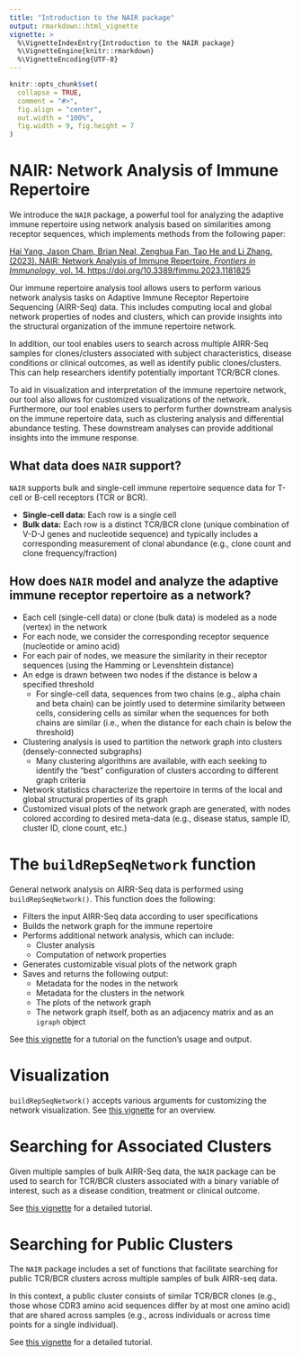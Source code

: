 ```yaml
---
title: "Introduction to the NAIR package"
output: rmarkdown::html_vignette
vignette: >
  %\VignetteIndexEntry{Introduction to the NAIR package}
  %\VignetteEngine{knitr::rmarkdown}
  %\VignetteEncoding{UTF-8}
---
```


```r
knitr::opts_chunk$set(
  collapse = TRUE,
  comment = "#>",
  fig.align = "center", 
  out.width = "100%",
  fig.width = 9, fig.height = 7
)
```


# NAIR: Network Analysis of Immune Repertoire

We introduce the `NAIR` package, a powerful tool for analyzing the adaptive immune repertoire using network analysis based on similarities among receptor sequences, which implements methods from the following paper:

[Hai Yang, Jason Cham, Brian Neal, Zenghua Fan, Tao He and Li Zhang. (2023). NAIR: Network Analysis of Immune Repertoire. *Frontiers in Immunology*, vol. 14. https://doi.org/10.3389/fimmu.2023.1181825](https://www.frontiersin.org/articles/10.3389/fimmu.2023.1181825)


<!-- ### What can `NAIR` do? -->

<!-- `NAIR` allows the user to: -->

<!-- * Perform general network analysis on Adaptive Immune Receptor Repertoire (AIRR-Seq) data, including computing local and global network properties of nodes and clusters -->
<!-- * Search across multiple AIRR-Seq samples for: -->
<!--     * Clones/clusters associated to subject characteristics/disease conditions/clinical outcomes -->
<!--     * Public clones/clusters  -->
<!-- * Generate customized visualizations of the immune repertoire network -->
<!-- * Perform further downstream analysis -->


Our immune repertoire analysis tool allows users to perform various network analysis tasks on Adaptive Immune Receptor Repertoire Sequencing (AIRR-Seq) data. This includes computing local and global network properties of nodes and clusters, which can provide insights into the structural organization of the immune repertoire network.

In addition, our tool enables users to search across multiple AIRR-Seq samples for clones/clusters associated with subject characteristics, disease conditions or clinical outcomes, as well as identify public clones/clusters. This can help researchers identify potentially important TCR/BCR clones.

To aid in visualization and interpretation of the immune repertoire network, our tool also allows for customized visualizations of the network. Furthermore, our tool enables users to perform further downstream analysis on the immune repertoire data, such as clustering analysis and differential abundance testing. These downstream analyses can provide additional insights into the immune response.


## What data does `NAIR` support?

`NAIR` supports bulk and single-cell immune repertoire sequence data for T-cell or B-cell receptors (TCR or BCR).

* **Single-cell data:** Each row is a single cell
* **Bulk data:** Each row is a distinct TCR/BCR clone (unique combination of V-D-J genes and nucleotide sequence) and typically includes a corresponding measurement of clonal abundance (e.g., clone count and clone frequency/fraction)


## How does `NAIR` model and analyze the adaptive immune receptor repertoire as a network?

* Each cell (single-cell data) or clone (bulk data) is modeled as a node (vertex) in the network
* For each node, we consider the corresponding receptor sequence (nucleotide or amino acid)
* For each pair of nodes, we measure the similarity in their receptor sequences (using the Hamming or Levenshtein distance)
* An edge is drawn between two nodes if the distance is below a specified threshold 
    * For single-cell data, sequences from two chains (e.g., alpha chain and beta chain) can be jointly used to determine similarity between cells, considering cells as similar when the sequences for both chains are similar (i.e., when the distance for each chain is below the threshold)
* Clustering analysis is used to partition the network graph into clusters (densely-connected subgraphs)
    * Many clustering algorithms are available, with each seeking to identify the "best" configuration of clusters according to different graph criteria
* Network statistics characterize the repertoire in terms of the local and global structural properties of its graph
* Customized visual plots of the network graph are generated, with nodes colored according to desired meta-data (e.g., disease status, sample ID, cluster ID, clone count, etc.)




# The `buildRepSeqNetwork` function

General network analysis on AIRR-Seq data is performed using `buildRepSeqNetwork()`. This function does the following:

* Filters the input AIRR-Seq data according to user specifications
* Builds the network graph for the immune repertoire
* Performs additional network analysis, which can include:
    * Cluster analysis
    * Computation of network properties
* Generates customizable visual plots of the network graph
* Saves and returns the following output: 
    * Metadata for the nodes in the network
    * Metadata for the clusters in the network
    * The plots of the network graph
    * The network graph itself, both as an adjacency matrix and as an `igraph` object

See [this vignette](buildRepSeqNetwork.html) for a tutorial on the function's usage and output.



# Visualization

`buildRepSeqNetwork()` accepts various arguments for customizing the network visualization. See [this vignette](network_visualization.html) for an overview.




# Searching for Associated Clusters

Given multiple samples of bulk AIRR-Seq data, the `NAIR` package can be used to search for TCR/BCR clusters associated with a binary variable of interest, such as a disease condition, treatment or clinical outcome. 

See [this vignette](associated_clusters.html) for a detailed tutorial.



# Searching for Public Clusters

The `NAIR` package includes a set of functions that facilitate searching for public TCR/BCR clusters across multiple samples of bulk AIRR-seq data. 

In this context, a public cluster consists of similar TCR/BCR clones (e.g., those whose CDR3 amino acid sequences differ by at most one amino acid) that are shared across samples (e.g., across individuals or across time points for a single individual). 

See [this vignette](public_clusters.html) for a detailed tutorial.
